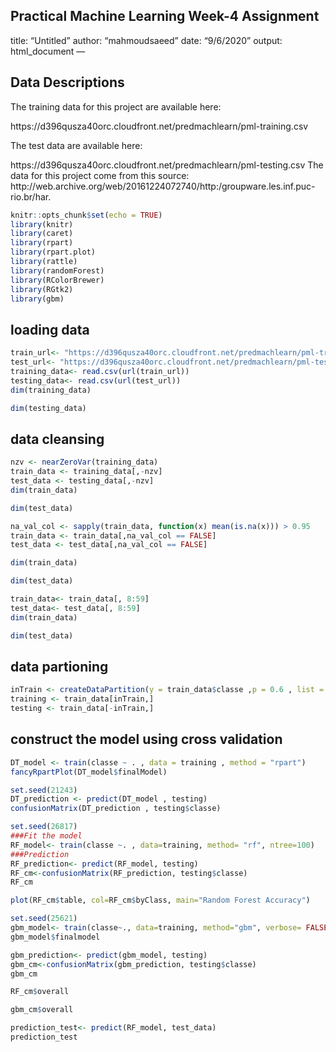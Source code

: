 Practical Machine Learning Week-4 Assignment
---
title: "Untitled"
author: "mahmoudsaeed"
date: "9/6/2020"
output: html_document
---



## Data Descriptions
 The training data for this project are available here:

 https://d396qusza40orc.cloudfront.net/predmachlearn/pml-training.csv

 The test data are available here:

 https://d396qusza40orc.cloudfront.net/predmachlearn/pml-testing.csv
The data for this project come from this source: http://web.archive.org/web/20161224072740/http:/groupware.les.inf.puc-rio.br/har.

```{r setup, include=FALSE}
knitr::opts_chunk$set(echo = TRUE)
library(knitr)
library(caret)
library(rpart)
library(rpart.plot)
library(rattle)
library(randomForest)
library(RColorBrewer)
library(RGtk2)
library(gbm)
```

## loading data
```{r}
train_url<- "https://d396qusza40orc.cloudfront.net/predmachlearn/pml-training.csv"
test_url<- "https://d396qusza40orc.cloudfront.net/predmachlearn/pml-testing.csv"
training_data<- read.csv(url(train_url))
testing_data<- read.csv(url(test_url))
dim(training_data)
```

```{r}
dim(testing_data)
```
## data cleansing
```{r}
nzv <- nearZeroVar(training_data)
train_data <- training_data[,-nzv]
test_data <- testing_data[,-nzv]
dim(train_data)
```

```{r}
dim(test_data)
```
```{r}
na_val_col <- sapply(train_data, function(x) mean(is.na(x))) > 0.95
train_data <- train_data[,na_val_col == FALSE]
test_data <- test_data[,na_val_col == FALSE]

dim(train_data)
```

```{r}
dim(test_data)
```

```{r}
train_data<- train_data[, 8:59]
test_data<- test_data[, 8:59]
dim(train_data)
```

```{r}
dim(test_data)
```


## data partioning

```{r}
inTrain <- createDataPartition(y = train_data$classe ,p = 0.6 , list = F )
training <- train_data[inTrain,]
testing <- train_data[-inTrain,]
```


## construct the model using cross validation

```{r}
DT_model <- train(classe ~ . , data = training , method = "rpart")
fancyRpartPlot(DT_model$finalModel)
```


```{r}
set.seed(21243)
DT_prediction <- predict(DT_model , testing)
confusionMatrix(DT_prediction , testing$classe)
```



```{r}
set.seed(26817)
###Fit the model   
RF_model<- train(classe ~. , data=training, method= "rf", ntree=100)
###Prediction  
RF_prediction<- predict(RF_model, testing)
RF_cm<-confusionMatrix(RF_prediction, testing$classe)
RF_cm
```




```{r}
plot(RF_cm$table, col=RF_cm$byClass, main="Random Forest Accuracy")
```

```{r}
set.seed(25621)
gbm_model<- train(classe~., data=training, method="gbm", verbose= FALSE)
gbm_model$finalmodel
```

```{r}
gbm_prediction<- predict(gbm_model, testing)
gbm_cm<-confusionMatrix(gbm_prediction, testing$classe)
gbm_cm
```


```{r}
RF_cm$overall
```

```{r}
gbm_cm$overall
```


```{r}
prediction_test<- predict(RF_model, test_data)
prediction_test
```


